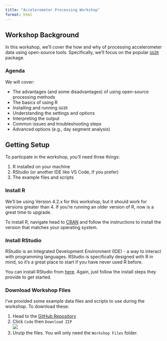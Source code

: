 ```yaml
---
title: "Accelerometer Processing Workshop"
format: html
---
```


## Workshop Background

In this workshop, we'll cover the how and why of processing accelerometer data using open-source tools.
Specifically, we'll focus on the popular [`GGIR`](https://cran.r-project.org/web/packages/GGIR/index.html) package.

### Agenda

We will cover:

* The advantages (and some disadvantages) of using open-source processing methods
* The basics of using R
* Installing and running `GGIR`
* Understanding the settings and options
* Interpreting the output
* Common issues and troubleshooting steps
* Advanced options (e.g., day segment analysis)

## Getting Setup

To particpate in the workshop, you'll need three things:

1. R installed on your machine
2. RStudio (or another IDE like VS Code, if you prefer)
3. The example files and scripts

### Install R

We'll be using Version 4.2.x for this workshop, but it should work for versions greater than 4.
If you're running an older version of R, now is a great time to upgrade.

To install R, navigate head to [CRAN](https://cran.r-project.org/) and follow the instructions to install the version that matches your operating system.

### Install RStudio

RStudio is an Integrated Development Environment (IDE) - a way to interact with programming languages.
RStudio is specifically designed with R in mind, so it's a great place to start if you have never used R before.

You can install RStudio from [here](https://posit.co/download/rstudio-desktop/).
Again, just follow the install steps they provide to get started.

### Download Workshop Files

I've provided some example data files and scripts to use during the workshop.
To download these: 

1. Head to the [GitHub Repository](https://github.com/Motivation-and-Behaviour/accel-processing-workshop)
2. Click `Code` then `Download ZIP`  
![](imgs/Download_Examples.png){fig-alt="Screenshot of GitHub Repo download button"}
3. Unzip the files. You will only need the `Workshop Files` folder.
